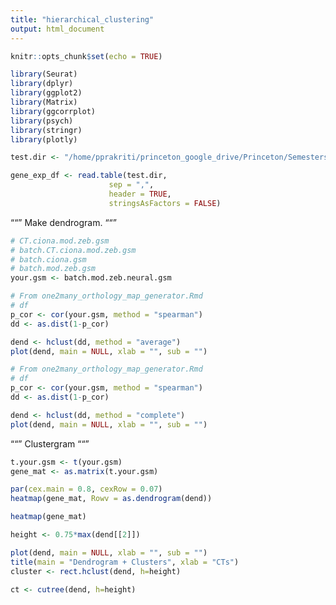 ```yaml
---
title: "hierarchical_clustering"
output: html_document
---
```


```r
knitr::opts_chunk$set(echo = TRUE)
```

```r
library(Seurat)
library(dplyr)
library(ggplot2)
library(Matrix)
library(ggcorrplot)
library(psych)
library(stringr)
library(plotly)
```

```r
test.dir <- "/home/pprakriti/princeton_google_drive/Princeton/Semesters+Classes/Fall 2017/Classes/COS 551/HW_3/gene_expression_data.csv"

gene_exp_df <- read.table(test.dir,
                      sep = ",",
                      header = TRUE,
                      stringsAsFactors = FALSE)
```

"""
  Make dendrogram.
"""
```r
# CT.ciona.mod.zeb.gsm
# batch.CT.ciona.mod.zeb.gsm
# batch.ciona.gsm
# batch.mod.zeb.gsm
your.gsm <- batch.mod.zeb.neural.gsm
```

```r
# From one2many_orthology_map_generator.Rmd
# df 
p_cor <- cor(your.gsm, method = "spearman")
dd <- as.dist(1-p_cor)

dend <- hclust(dd, method = "average")
plot(dend, main = NULL, xlab = "", sub = "")
```

```r
# From one2many_orthology_map_generator.Rmd
# df 
p_cor <- cor(your.gsm, method = "spearman")
dd <- as.dist(1-p_cor)

dend <- hclust(dd, method = "complete")
plot(dend, main = NULL, xlab = "", sub = "")
```

"""
  Clustergram 
"""
```r
t.your.gsm <- t(your.gsm) 
gene_mat <- as.matrix(t.your.gsm)

par(cex.main = 0.8, cexRow = 0.07)
heatmap(gene_mat, Rowv = as.dendrogram(dend))

```

```r
heatmap(gene_mat)
```

```r
height <- 0.75*max(dend[[2]])

plot(dend, main = NULL, xlab = "", sub = "")
title(main = "Dendrogram + Clusters", xlab = "CTs")
cluster <- rect.hclust(dend, h=height)

ct <- cutree(dend, h=height)
```
